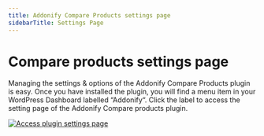 ```yaml
---
title: Addonify Compare Products settings page
sidebarTitle: Settings Page
---
```


# Compare products settings page

Managing the settings & options of the Addonify Compare Products plugin is easy. Once you have installed the plugin, you will find a menu item in your WordPress Dashboard labelled “Addonify“. Click the label to access the setting page of the Addonify Compare products plugin.

[![Access plugin settings page](/products/compare-products/compare-products.png)](/products/compare-products/compare-products.png)
